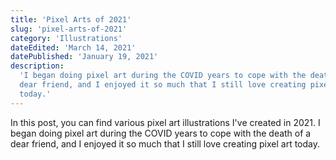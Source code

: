 ```yaml
---
title: 'Pixel Arts of 2021'
slug: 'pixel-arts-of-2021'
category: 'Illustrations'
dateEdited: 'March 14, 2021'
datePublished: 'January 19, 2021'
description:
  'I began doing pixel art during the COVID years to cope with the death of a
  dear friend, and I enjoyed it so much that I still love creating pixel art
  today.'
---
```


In this post, you can find various pixel art illustrations I've created in 2021.
I began doing pixel art during the COVID years to cope with the death of a dear
friend, and I enjoyed it so much that I still love creating pixel art today.

<EmbedImage
  src="posts/pixel-arts-of-2021/pixel-arts-of-2021-001.jpg"
  alt="Steampunk Coffeeshop"
  caption="Steampunk Coffeeshop"
  layout="left"
/>

<EmbedImage
  src="posts/pixel-arts-of-2021/pixel-arts-of-2021-002.jpg"
  alt="Midnight Church"
  caption="Midnight Church"
  layout="right"
/>

<EmbedImage
  src="posts/pixel-arts-of-2021/pixel-arts-of-2021-003.jpg"
  alt="Wanderer"
  caption="Wanderer"
  layout="left"
/>

<EmbedImage
  src="posts/pixel-arts-of-2021/pixel-arts-of-2021-004.jpg"
  alt="Visitor"
  caption="Visitor"
  layout="right"
/>

<EmbedImage
  src="posts/pixel-arts-of-2021/pixel-arts-of-2021-005.jpg"
  alt="Gates of Moria"
  caption="Gates of Moria"
  layout="wide"
/>

<EmbedImage
  src="posts/pixel-arts-of-2021/pixel-arts-of-2021-006.jpg"
  alt="Little Nightmares"
  caption="Little Nightmares"
  layout="left"
/>

<EmbedImage
  src="posts/pixel-arts-of-2021/pixel-arts-of-2021-007.jpg"
  alt="Dangerous Berries"
  caption="Dangerous Berries"
  layout="right"
/>
